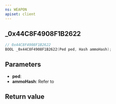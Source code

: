 ```yaml
---
ns: WEAPON
apiset: client
---
```

## _0x44C8F4908F1B2622

```c
// 0x44C8F4908F1B2622
BOOL _0x44C8F4908F1B2622(Ped ped, Hash ammoHash);
```


## Parameters
* **ped**:
* **ammoHash**: Refer to <EmbeddedEnum name="eAmmoType" />

## Return value
